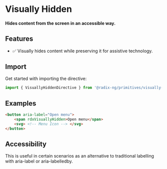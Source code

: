 
<Meta
    title="Utilities/Visually Hidden"
/>

# Visually Hidden
#### Hides content from the screen in an accessible way.


## Features
- ✅ Visually hides content while preserving it for assistive technology.


## Import

Get started with importing the directive:

```typescript
import { VisuallyHiddenDirective } from '@radix-ng/primitives/visually-hidden';
```

## Examples

```html
<button aria-label="Open menu">
    <span rdxVisuallyHidden>Open menu</span>
    <svg> <!-- Menu Icon --> </svg>
</button>

```

## Accessibility

This is useful in certain scenarios as an alternative to traditional labelling with aria-label or aria-labelledby.
